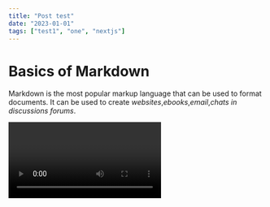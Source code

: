 ```yaml
---
title: "Post test"
date: "2023-01-01"
tags: ["test1", "one", "nextjs"]
---
```


# Basics of Markdown

Markdown is the most popular markup language that can be used to format documents. It can be used to create _websites_,_ebooks_,_email_,_chats in discussions forums_.

<Video id="bn0YuIPqKmw" />

## Topics

1. Paragraphs

   MD expects a full line space to show texts in a different line else it joins text in the same line.

2. Text decorations

